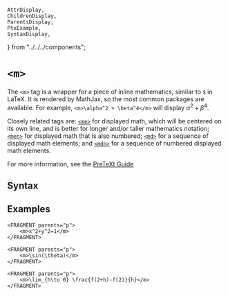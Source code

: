     AttrDisplay,
    ChildrenDisplay,
    ParentsDisplay,
    PtxExample,
    SyntaxDisplay,
} from "../../../components";

# `<m>`

The `<m>` tag is a wrapper for a piece of inline mathematics, similar to `$` in LaTeX. It is rendered by MathJax, so the most common packages are available. For example,
`<m>\alpha^2 + \beta^4</m>` will display $\alpha^2 + \beta^4$.

Closely related tags are: [`<me>`](./me) for displayed math, which will be centered on its own line, and is better for longer and/or taller mathematics notation; [`<men>`](./men) for displayed math that is also numbered; [`<md>`](./md) for a sequence of displayed math elements; and [`<mdn>`](./mdn) for a sequence of numbered displayed math elements.

For more information, see the [PreTeXt Guide](https://pretextbook.org/doc/guide/html/topic-mathematics.html)

## Syntax

<SyntaxDisplay name="m" />

## Examples

```ptx-example
<FRAGMENT parents="p">
    <m>x^2+y^2=1</m>
</FRAGMENT>
```

```ptx-example
<FRAGMENT parents="p">
    <m>\sin(\theta)</m>
</FRAGMENT>
```

```ptx-example
<FRAGMENT parents="p">
    <m>\lim_{h\to 0} \frac{f(2+h)-f(2)}{h}</m>
</FRAGMENT>
```
